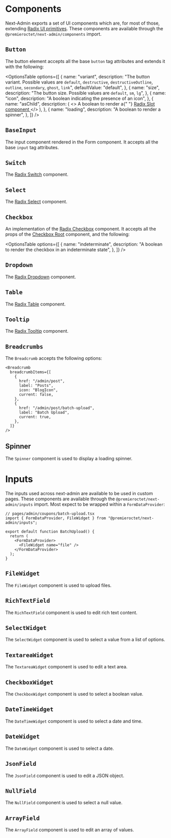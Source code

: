 
# Components

Next-Admin exports a set of UI components which are, for most of those, extending [Radix UI primitives](https://www.radix-ui.com/primitives). These components are available through the `@premieroctet/next-admin/components` import.

## `Button`

The button element accepts all the base `button` tag attributes and extends it with the following:

<OptionsTable
  options={[
    {
      name: "variant",
      description:
        "The button variant. Possible values are `default`, `destructive`, `destructiveOutline`, `outline`, `secondary`, `ghost`, `link`",
      defaultValue: "default",
    },
    {
      name: "size",
      description: "The button size. Possible values are `default`, `sm`, `lg`",
    },
    {
      name: "icon",
      description: "A boolean indicating the presence of an icon",
    },
    {
      name: "asChild",
      description: (
        <>
          A boolean to render a{" "}
          <a href="https://www.radix-ui.com/primitives/docs/utilities/slot">
            Radix Slot component
          </a>
        </>
      ),
    },
    {
      name: "loading",
      description: "A boolean to render a spinner",
    },
  ]}
/>

## `BaseInput`

The input component rendered in the Form component. It accepts all the base `input` tag attributes.

## `Switch`

The [Radix Switch](https://www.radix-ui.com/primitives/docs/components/switch) component.

## `Select`

The [Radix Select](https://www.radix-ui.com/primitives/docs/components/select) component.

## `Checkbox`

An implementation of the [Radix Checkbox](https://www.radix-ui.com/primitives/docs/components/checkbox) component. It accepts all the props of the [Checkbox Root](https://www.radix-ui.com/primitives/docs/components/switch#root) component, and the following:

<OptionsTable
  options={[
    {
      name: "indeterminate",
      description: "A boolean to render the checkbox in an indeterminate state",
    },
  ]}
/>

## `Dropdown`

The [Radix Dropdown](https://www.radix-ui.com/primitives/docs/components/dropdown) component.

## `Table`

The [Radix Table](https://www.radix-ui.com/primitives/docs/components/table) component.

## `Tooltip`

The [Radix Tooltip](https://www.radix-ui.com/primitives/docs/components/tooltip) component.

## `Breadcrumbs`

The `Breadcrumb` accepts the following options:

```
<Breadcrumb
  breadcrumbItems={[
    {
      href: "/admin/post",
      label: "Posts",
      icon: "BlogIcon",
      current: false,
    },
    {
      href: "/admin/post/batch-upload",
      label: "Batch Upload",
      current: true,
    },
  ]}
/>
```

## Spinner

The `Spinner` component is used to display a loading spinner.

# Inputs

The inputs used across next-admin are available to be used in custom pages. These components are available through the `@premieroctet/next-admin/inputs` import.
Most expect to be wrapped within a `FormDataProvider`:

```tsx
// pages/admin/coupons/batch-upload.tsx
import { FormDataProvider, FileWidget } from "@premieroctet/next-admin/inputs";

export default function BatchUpload() {
  return (
    <FormDataProvider>
      <FileWidget name="file" />
    </FormDataProvider>
  );
}
```

## `FileWidget`

The `FileWidget` component is used to upload files.

## `RichTextField`

The `RichTextField` component is used to edit rich text content.

## `SelectWidget`

The `SelectWidget` component is used to select a value from a list of options.

## `TextareaWidget`

The `TextareaWidget` component is used to edit a text area.

## `CheckboxWidget`

The `CheckboxWidget` component is used to select a boolean value.

## `DateTimeWidget`

The `DateTimeWidget` component is used to select a date and time.

## `DateWidget`

The `DateWidget` component is used to select a date.

## `JsonField`

The `JsonField` component is used to edit a JSON object.

## `NullField`

The `NullField` component is used to select a null value.

## `ArrayField`

The `ArrayField` component is used to edit an array of values.
